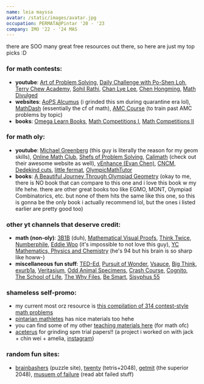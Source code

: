 ```yaml
---
name: leia mayssa
avatar: /static/images/avatar.jpg
occupation: PERMATA@Pintar '20 - '23
company: IMO '22 - '24 MAS
---
```



there are SOO many great free resources out there, so here are just my top picks :D
### for math contests:
- **youtube**: [Art of Problem Solving](https://www.youtube.com/@ArtofProblemSolving/videos)\, [Daily Challenge with Po-Shen Loh](https://www.youtube.com/@PoShenLoh)\, [Terry Chew Academy](https://www.youtube.com/@TerryChewAcademy)\, [Sohil Rathi](https://www.youtube.com/@SohilRathi)\, [Chan Lye Lee](https://www.youtube.com/@chanlyelee)\, [Chen Hongming](https://www.youtube.com/@ChenHongming/videos), [Math Divulged](https://www.youtube.com/@mathdivulged1092/videos)
- **websites**: [AoPS Alcumus](https://artofproblemsolving.com/alcumus) (i grinded this sm during quarantine era lol)\, [MathDash](https://mathdash.live/) (essentially the cf of math)\, [AMC Course](https://math.llmlab.io/courses) (to train past AMC problems by topic)
- **books**: [Omega Learn Books](https://www.omegalearn.org/books)\, [Math Competitions I](https://drive.google.com/file/d/1B-gJJQUtcOKAaHeNGzRL1assWxEwtu0j/view)\, [Math Competitions II](https://drive.google.com/file/d/1qCZh7ro6UfbmRivpBafEmJ0HRXNh0H3t/view)

### for math oly:
- **youtube**: [Michael Greenberg](https://www.youtube.com/@michaelgreenberg782) (this guy is literally the reason for my geom skills)\, [Online Math Club](https://www.youtube.com/@OMath/videos)\, [Shefs of Problem Solving](https://www.youtube.com/@ShefsofProblemSolving)\, [Calimath](https://www.youtube.com/@calimath6701) (check out their awesome website as well)\, [vEnhance (Evan Chen)](https://www.youtube.com/@vEnhance)\, [CNCM](https://www.youtube.com/@CNCMath)\, [Dedekind cuts](https://www.youtube.com/@dedekindcuts3589)\, [little fermat](https://www.youtube.com/@littlefermat)\, [OlympicMathTutor](https://www.youtube.com/@OlympicMathTutor)
- **books**: [A Beautiful Journey Through Olympiad Geometry](https://www.olympiadgeometry.com/the-book.html) (okay to me, there is NO book that can compare to this one and i love this book w my life hehe. there are other great books too like EGMO, MONT, Olympiad Combinatorics, etc. but none of them hits the same like this one, so this is gonna be the only book i actually recommend lol, but the ones i listed earlier are pretty good too)

### other yt channels that deserve credit:
- **math (non-oly)**: [3B1B](https://www.youtube.com/@3blue1brown) (duh)\, [Mathematical Visual Proofs](https://www.youtube.com/@MathVisualProofs)\, [Think Twice](https://www.youtube.com/@ThinkTwiceLtu)\, [Numberphile](https://www.youtube.com/@numberphile)\, [Eddie Woo](https://www.youtube.com/@misterwootube) (it's impossible to not love this guy)\, [YC Mathematics, Physics and Chemistry](https://www.youtube.com/@ycmathematicsphysicsandche5659) (he's 94 but his brain is so sharp like howw-)
- **miscellaneous fun stuff**: [TED-Ed](https://www.youtube.com/@TEDEd)\, [Pursuit of Wonder](https://www.youtube.com/@PursuitofWonder)\, [Vsauce](https://www.youtube.com/@Vsauce)\, [Big Think](https://www.youtube.com/@bigthink)\, [exurb1a](https://www.youtube.com/@Exurb1a)\, [Veritasium](https://www.youtube.com/@veritasium)\, [Odd Animal Specimens](https://www.youtube.com/@OddAnimalSpecimens)\, [Crash Course](https://www.youtube.com/@crashcourse)\, [Cognito](https://www.youtube.com/@Cognitoedu)\, [The School of Life](https://www.youtube.com/@theschooloflifetv)\, [The Why Files](https://www.youtube.com/@TheWhyFiles)\, [Be Smart](https://www.youtube.com/@besmart), [Sisyphus 55](https://www.youtube.com/@Sisyphus55)

### shameless self-promo:
- my current most orz resource is [this compilation of 314 contest-style math problems](https://github.com/leia-mayssa/math-materials/blob/main/Competitive%20Mathematics%3A%20314-Problems%20Starter%20Pack.pdf)
- [pintarian mathletes](https://drive.google.com/drive/u/1/folders/13wZJamD6OImHMnPOzN1aS2G2ZrD90x8r) has nice materials too hehe
- you can find some of my other [teaching materials here](https://github.com/leia-mayssa/math-materials) (for math ofc)
- [aceterus](https://aceterus.com) for grinding spm trial papers!! (a project i worked on with jack + chin wei + amelia, [instagram](https://www.instagram.com/aceterus/))

### random fun sites:
- [brainbashers](https://www.brainbashers.com/puzzles.asp) (puzzle site)\, [twenty](https://twenty.frenchguys.net/) (tetris+2048)\, [getmit](https://mitchgu.github.io/GetMIT/) (the superior 2048), [musuem of failure](https://museumoffailure.com/) (read abt failed stuff)
